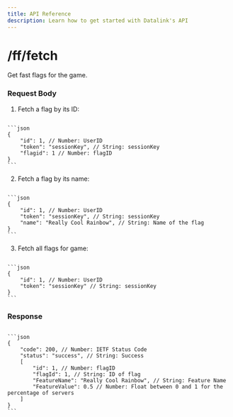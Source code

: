 ```yaml
---
title: API Reference
description: Learn how to get started with Datalink's API
---
```



# /ff/fetch

Get fast flags for the game.

### Request Body

1. Fetch a flag by its ID:
<Code>
```json
{
    "id": 1, // Number: UserID
    "token": "sessionKey", // String: sessionKey
    "flagid": 1 // Number: flagID
}
```
</Code>

2. Fetch a flag by its name:
<Code>
```json
{
    "id": 1, // Number: UserID
    "token": "sessionKey", // String: sessionKey
    "name": "Really Cool Rainbow", // String: Name of the flag
}
```
</Code>

3. Fetch all flags for game:
<Code>
```json
{
    "id": 1, // Number: UserID
    "token": "sessionKey" // String: sessionKey
}
```
</Code>


### Response
<Code>
```json
{
    "code": 200, // Number: IETF Status Code
    "status": "success", // String: Success
    [
        "id": 1, // Number: flagID
        "flagId": 1, // String: ID of flag
        "FeatureName": "Really Cool Rainbow", // String: Feature Name
        "FeatureValue": 0.5 // Number: Float between 0 and 1 for the percentage of servers
    ]
}
```
</Code>


